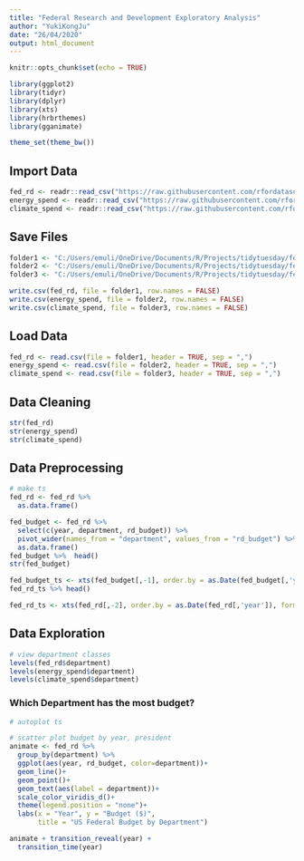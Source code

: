```yaml
---
title: "Federal Research and Development Exploratory Analysis"
author: "YukiKongJu"
date: "26/04/2020"
output: html_document
---
```


```r
knitr::opts_chunk$set(echo = TRUE)

library(ggplot2)
library(tidyr)
library(dplyr)
library(xts)
library(hrbrthemes)
library(gganimate)

theme_set(theme_bw())

```

## Import Data

```r

fed_rd <- readr::read_csv("https://raw.githubusercontent.com/rfordatascience/tidytuesday/master/data/2019/2019-02-12/fed_r_d_spending.csv")
energy_spend <- readr::read_csv("https://raw.githubusercontent.com/rfordatascience/tidytuesday/master/data/2019/2019-02-12/energy_spending.csv")
climate_spend <- readr::read_csv("https://raw.githubusercontent.com/rfordatascience/tidytuesday/master/data/2019/2019-02-12/climate_spending.csv")

```

## Save Files

```r

folder1 <- "C:/Users/emuli/OneDrive/Documents/R/Projects/tidytuesday/federal_research/data/fed_rd_spending.csv"
folder2 <- "C:/Users/emuli/OneDrive/Documents/R/Projects/tidytuesday/federal_research/data/energy_spending.csv"
folder3 <- "C:/Users/emuli/OneDrive/Documents/R/Projects/tidytuesday/federal_research/data/climate_spending.csv"

write.csv(fed_rd, file = folder1, row.names = FALSE)
write.csv(energy_spend, file = folder2, row.names = FALSE)
write.csv(climate_spend, file = folder3, row.names = FALSE)

```

## Load Data

```r

fed_rd <- read.csv(file = folder1, header = TRUE, sep = ",")
energy_spend <- read.csv(file = folder2, header = TRUE, sep = ",")
climate_spend <- read.csv(file = folder3, header = TRUE, sep = ",")

```

## Data Cleaning

```r

str(fed_rd)
str(energy_spend)
str(climate_spend)

```

## Data Preprocessing

```r

# make ts
fed_rd <- fed_rd %>% 
  as.data.frame()

fed_budget <- fed_rd %>% 
  select(c(year, department, rd_budget)) %>% 
  pivot_wider(names_from = "department", values_from = "rd_budget") %>% 
  as.data.frame()
fed_budget %>%  head()
str(fed_budget)

fed_budget_ts <- xts(fed_budget[,-1], order.by = as.Date(fed_budget[,'year']), format= "%m%y%d")
fed_rd_ts %>% head()

fed_rd_ts <- xts(fed_rd[,-2], order.by = as.Date(fed_rd[,'year']), format= "%m%y%d")

```


## Data Exploration

```r

# view department classes
levels(fed_rd$department)
levels(energy_spend$department)
levels(climate_spend$department)

```

### Which Department has the most budget?

```r

# autoplot ts

# scatter plot budget by year, president
animate <- fed_rd %>% 
  group_by(department) %>% 
  ggplot(aes(year, rd_budget, color=department))+
  geom_line()+
  geom_point()+
  geom_text(aes(label = department))+
  scale_color_viridis_d()+
  theme(legend.position = "none")+
  labs(x = "Year", y = "Budget ($)", 
       title = "US Federal Budget by Department")

animate + transition_reveal(year) + 
  transition_time(year)
```


